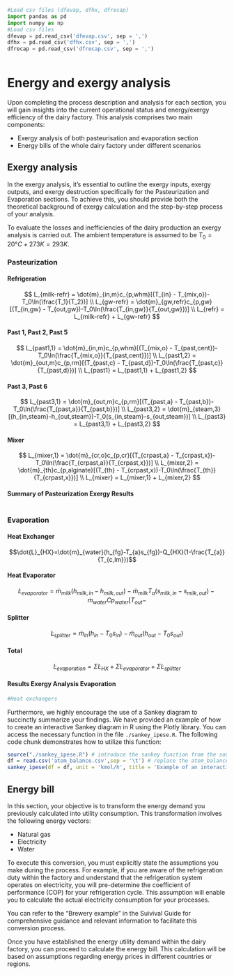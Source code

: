 ```python
#Load csv files (dfevap, dfhx, dfrecap)
import pandas as pd
import numpy as np
#Load csv files
dfevap = pd.read_csv('dfevap.csv', sep = ',')
dfhx = pd.read_csv('dfhx.csv', sep = ',')
dfrecap = pd.read_csv('dfrecap.csv', sep = ',')
```

```python
```
# Energy and exergy analysis

Upon completing the process description and analysis for each section, you will gain insights into the current operational status and energy/exergy efficiency of the dairy factory. This analysis comprises two main components:

- Exergy analysis of both pasteurisation and evaporation section
- Energy bills of the whole dairy factory under different scenarios


## Exergy analysis

In the exergy analysis, it's essential to outline the exergy inputs, exergy outputs, and exergy destruction specifically for the Pasteurization and Evaporation sections. To achieve this, you should provide both the theoretical background of exergy calculation and the step-by-step process of your analysis.

To evaluate the losses and inefficiencies of the dairy production an exergy analysis is carried out. The ambient temperature is assumed to be $T_0 = 20°C + 273K = 293K$. 

### Pasteurization

#### Refrigeration

$$
L_{milk-refr} = \dot{m}_{in,m}c_{p,whm}[(T_{in} - T_{mix,o})-T_0\ln(\frac{T_1}{T_2})] \\
L_{gw-refr}  = \dot{m}_{gw,refr}c_{p,gw}[(T_{in,gw} - T_{out,gw})-T_0\ln(\frac{T_{in,gw}}{T_{out,gw}})] \\
L_{refr} = L_{milk-refr} + L_{gw-refr}
$$

#### Past 1, Past 2, Past 5

$$
L_{past1,1}  = \dot{m}_{in,m}c_{p,whm}[(T_{mix,o} - T_{past,cent})-T_0\ln(\frac{T_{mix,o}}{T_{past,cent}})] \\
L_{past1,2}  = \dot{m}_{out,m}c_{p,rm}[(T_{past,c} - T_{past,d})-T_0\ln(\frac{T_{past,c}}{T_{past,d}})] \\
L_{past1} = L_{past1,1} + L_{past1,2}
$$

#### Past 3, Past 6

$$
L_{past3,1}  = \dot{m}_{out,m}c_{p,rm}[(T_{past,a} - T_{past,b})-T_0\ln(\frac{T_{past,a}}{T_{past,b}})] \\
L_{past3,2}  = \dot{m}_{steam,3}[(h_{in,steam}-h_{out,steam})-T_0(s_{in,steam}-s_{out,steam})] \\
L_{past3}  = L_{past3,1} + L_{past3,2}
$$ 

#### Mixer

$$
L_{mixer,1}  = \dot{m}_{cr,o}c_{p,cr}[(T_{crpast,a} - T_{crpast,x})-T_0\ln(\frac{T_{crpast,a}}{T_{crpast,x}})] \\
L_{mixer,2} = \dot{m}_{th}c_{p,alginate}[(T_{th} - T_{crpast,x})-T_0\ln(\frac{T_{th}}{T_{crpast,x}})] \\
L_{mixer} = L_{mixer,1} + L_{mixer,2} 
$$


#### Summary of Pasteurization Exergy Results

```r



```
### Evaporation 

#### Heat Exchanger

$$\dot{L}_{HX}=\dot{m}_{water}(h_{fg}-T_{a}s_{fg})-Q_{HX}(1-\frac{T_{a}}{T_{c,lm}})$$

#### Heat Evaporator

$$\dot{L}_{evaporator}=\dot{m}_{milk}(h_{milk,in}-h_{milk,out})-\dot{m}_{milk}T_{a}(s_{milk,in}-s_{milk,out})-\dot{m}_{water}Cp_{water}[T_{out}-$$

#### Splitter
$$\dot{L}_{splitter}=\dot{m}_{in}(h_{in}-T_{0}s_{in})-\dot{m}_{out}(h_{out}-T_{0}s_{out})$$


#### Total

$$\dot{L}_{evaporation}=\Sigma\dot{L}_{HX}+\Sigma\dot{L}_{evaporator}+\Sigma\dot{L}_{splitter}$$


#### Results Exergy Analysis Evaporation

```python

#Heat exchangers

```


Furthermore, we highly encourage the use of a Sankey diagram to succinctly summarize your findings. We have provided an example of how to create an interactive Sankey diagram in R using the Plotly library. You can access the necessary function in the file `./sankey_ipese.R`. The following code chunk demonstrates how to utilize this function:

```r
source("./sankey_ipese.R") # introduce the sankey function from the source file
df = read.csv('atom_balance.csv',sep = '\t') # replace the atom_balance.csv with your exergy analysis results
sankey_ipese(df = df, unit = 'kmol/h', title = 'Example of an interactive Sankey diagram') # replace the unit and title here
```

## Energy bill

In this section, your objective is to transform the energy demand you previously calculated into utility consumption. This transformation involves the following energy vectors:

- Natural gas
- Electricity
- Water

To execute this conversion, you must explicitly state the assumptions you make during the process. For example, if you are aware of the refrigeration duty within the factory and understand that the refrigeration system operates on electricity, you will pre-determine the coefficient of performance (COP) for your refrigeration cycle. This assumption will enable you to calculate the actual electricity consumption for your processes.

You can refer to the "Brewery example" in the Suivival Guide for comprehensive guidance and relevant information to facilitate this conversion process.

Once you have established the energy utility demand within the dairy factory, you can proceed to calculate the energy bill. This calculation will be based on assumptions regarding energy prices in different countries or regions.
